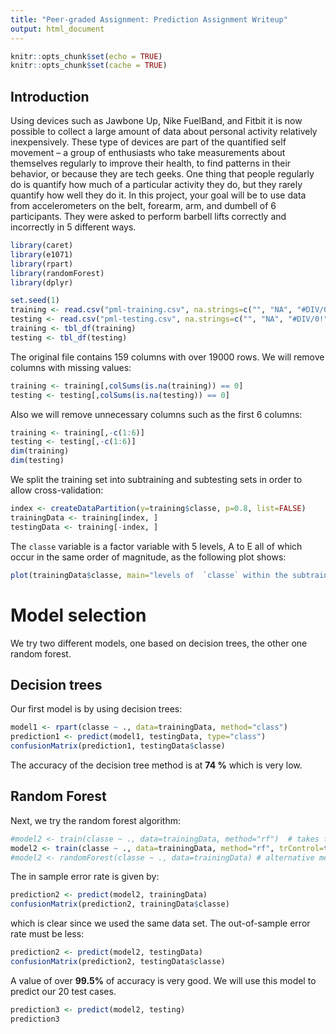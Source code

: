 ```yaml
---
title: "Peer-graded Assignment: Prediction Assignment Writeup"
output: html_document
---
```


```r
knitr::opts_chunk$set(echo = TRUE)
knitr::opts_chunk$set(cache = TRUE)
```

## Introduction
Using devices such as Jawbone Up, Nike FuelBand, and Fitbit it is now possible to collect a large amount of data about personal activity relatively inexpensively. These type of devices are part of the quantified self movement – a group of enthusiasts who take measurements about themselves regularly to improve their health, to find patterns in their behavior, or because they are tech geeks. One thing that people regularly do is quantify how much of a particular activity they do, but they rarely quantify how well they do it. In this project, your goal will be to use data from accelerometers on the belt, forearm, arm, and dumbell of 6 participants. They were asked to perform barbell lifts correctly and incorrectly in 5 different ways. 
```r
library(caret)
library(e1071)
library(rpart)
library(randomForest)
library(dplyr)

set.seed(1)
training <- read.csv("pml-training.csv", na.strings=c("", "NA", "#DIV/0!"), row.names = 1)
testing <- read.csv("pml-testing.csv", na.strings=c("", "NA", "#DIV/0!"), row.names = 1)
training <- tbl_df(training)
testing <- tbl_df(testing)
```
The original file contains 159 columns with over 19000 rows. We will remove columns with missing values:
```r
training <- training[,colSums(is.na(training)) == 0]
testing <- testing[,colSums(is.na(testing)) == 0]
```
Also we will remove unnecessary columns such as the first 6 columns:
```r
training <- training[,-c(1:6)]
testing <- testing[,-c(1:6)]
dim(training)
dim(testing)
```
We split the training set into subtraining and subtesting sets in order to allow cross-validation:
```r
index <- createDataPartition(y=training$classe, p=0.8, list=FALSE)
trainingData <- training[index, ]
testingData <- training[-index, ]
```
The `classe` variable is a factor variable with 5 levels, A to E all of which occur in the same order of magnitude, as the following plot shows:
```r
plot(trainingData$classe, main="levels of  `classe` within the subtraining set", xlab="levels", ylab="frequency")
```

# Model selection
We try two different models, one based on decision trees, the other one random forest.

## Decision trees
Our first model is by using decision trees:
```r
model1 <- rpart(classe ~ ., data=trainingData, method="class")
prediction1 <- predict(model1, testingData, type="class")
confusionMatrix(prediction1, testingData$classe)
```
The accuracy of the decision tree method is at **74 %** which is very low.

## Random Forest
Next, we try the random forest algorithm:
```r
#model2 <- train(classe ~ ., data=trainingData, method="rf")  # takes forever
model2 <- train(classe ~ ., data=trainingData, method="rf", trControl=trainControl(method="none"), tuneGrid=data.frame(mtry=7)) # note by Mauricio Collaca on Coursera forum
#model2 <- randomForest(classe ~ ., data=trainingData) # alternative method
```
The in sample error rate is given by:
```r
prediction2 <- predict(model2, trainingData)
confusionMatrix(prediction2, trainingData$classe)
```
which is clear since we used the same data set. The out-of-sample error rate must be less:
```r
prediction2 <- predict(model2, testingData)
confusionMatrix(prediction2, testingData$classe)
```
A value of over **99.5%** of accuracy is very good. We will use this model to predict our 20 test cases.
```r
prediction3 <- predict(model2, testing)
prediction3
```

